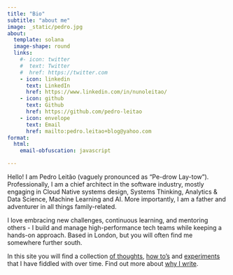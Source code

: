 ```yaml
---
title: "Bio"
subtitle: "about me"
image: _static/pedro.jpg
about:
  template: solana
  image-shape: round
  links:
    #- icon: twitter
    #  text: Twitter
    #  href: https://twitter.com
    - icon: linkedin
      text: LinkedIn
      href: https://www.linkedin.com/in/nunoleitao/
    - icon: github
      text: Github
      href: https://github.com/pedro-leitao
    - icon: envelope
      text: Email
      href: mailto:pedro.leitao+blog@yahoo.com
format:
  html:
    email-obfuscation: javascript

---
```


Hello! I am Pedro Leitão (vaguely pronounced as "Pe-drow Lay-tow"). Professionally, I am
a chief architect in the software industry, mostly engaging in Cloud Native systems design, Systems Thinking, Analytics & Data Science, Machine Learning and AI. More importantly, I am a father and adventurer in all things family-related.

I love embracing new challenges, continuous learning, and mentoring others - I build and manage high-performance tech teams while keeping a hands-on approach. Based in London, but you will often find me somewhere further south.

In this site you will find a collection [of thoughts](thoughts.qmd), [how to's](howtos.qmd) and [experiments](experiments.qmd) that I have fiddled with over time. Find out more about [why I write](/about.qmd).